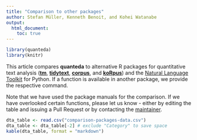 ```yaml
---
title: "Comparison to other packages"
author: Stefan Müller, Kenneth Benoit, and Kohei Watanabe
output: 
  html_document:
    toc: true
---
```


```r
library(quanteda)
library(knitr)
```
This article compares **quanteda** to alternative R packages for quantitative text analysis ([**tm**](https://cran.r-project.org/web/packages/tm/index.html), [**tidytext**](https://cran.r-project.org/web/packages/tidytext/index.html), [**corpus**](https://cran.r-project.org/web/packages/corpus/index.html), and [**koRpus**](https://cran.r-project.org/web/packages/koRpus/)) and the [Natural Language Toolkit](http://www.nltk.org/index.html) for Python. If a function is available in another package, we provide the respective command. 

Note that we have used the package manuals for the comparison. If we have overlooked certain functions, please let us know - either by editing the table and issuing a Pull Request or by contacting the [maintainer](mailto:K.R.Benoit@lse.ac.uk).

```r
dta_table <- read.csv("comparison-packages-data.csv")
dta_table <- dta_table[-2] # exclude "Category" to save space
kable(dta_table, format = "markdown")
```
